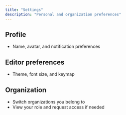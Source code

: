 ```yaml
---
title: "Settings"
description: "Personal and organization preferences"
---
```


## Profile

- Name, avatar, and notification preferences

## Editor preferences

- Theme, font size, and keymap

## Organization

- Switch organizations you belong to
- View your role and request access if needed

